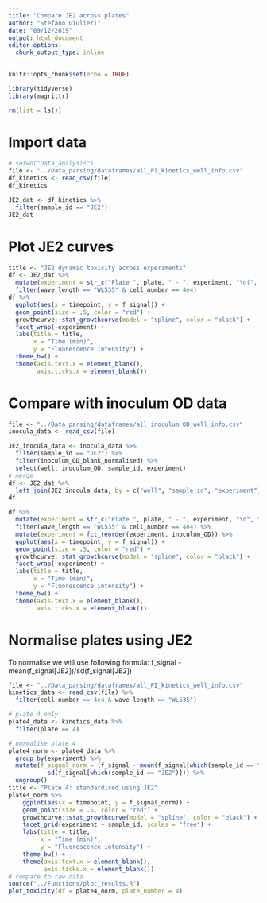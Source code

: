 ```yaml
---
title: "Compare JE2 across plates"
author: "Stefano Giulieri"
date: "09/12/2019"
output: html_document
editor_options: 
  chunk_output_type: inline
---
```


```r
knitr::opts_chunk$set(echo = TRUE)
```

```r
library(tidyverse)
library(magrittr)

rm(list = ls())
```

# Import data

```r
# setwd("Data_analysis")
file <- "../Data_parsing/dataframes/all_PI_kinetics_well_info.csv"
df_kinetics <- read_csv(file)
df_kinetics

JE2_dat <- df_kinetics %>%
  filter(sample_id == "JE2")
JE2_dat
```

# Plot JE2 curves

```r
title <- "JE2 dynamic toxicity across experiments"
df <- JE2_dat %>%
  mutate(experiment = str_c("Plate ", plate, " - ", experiment, "\n(", cell_number, " cells)")) %>%
  filter(wave_length == "WL535" & cell_number == 4e4)
df %>%
  ggplot(aes(x = timepoint, y = f_signal)) +
  geom_point(size = .5, color = "red") +
  growthcurve::stat_growthcurve(model = "spline", color = "black") +
  facet_wrap(~experiment) +
  labs(title = title,
       x = "Time (min)",
       y = "Fluorescence intensity") +
  theme_bw() +
  theme(axis.text.x = element_blank(),
        axis.ticks.x = element_blank())
```

# Compare with inoculum OD data

```r
file <- "../Data_parsing/dataframes/all_inoculum_OD_well_info.csv"
inocula_data <- read_csv(file)

JE2_inocula_data <- inocula_data %>%
  filter(sample_id == "JE2") %>%
  filter(inoculum_OD_blank_normalised) %>%
  select(well, inoculum_OD, sample_id, experiment)
# merge
df <- JE2_dat %>%
  left_join(JE2_inocula_data, by = c("well", "sample_id", "experiment"))
df
```

```r
df %>%
  mutate(experiment = str_c("Plate ", plate, " - ", experiment, "\n", "inoculum OD: ", inoculum_OD)) %>% 
  filter(wave_length == "WL535" & cell_number == 4e4) %>%
  mutate(experiment = fct_reorder(experiment, inoculum_OD)) %>%
  ggplot(aes(x = timepoint, y = f_signal)) +
  geom_point(size = .5, color = "red") +
  growthcurve::stat_growthcurve(model = "spline", color = "black") +
  facet_wrap(~experiment) +
  labs(title = title,
       x = "Time (min)",
       y = "Fluorescence intensity") +
  theme_bw() +
  theme(axis.text.x = element_blank(),
        axis.ticks.x = element_blank())
```

# Normalise plates using JE2

To normalise we will use following formula:
f_signal - mean(f_signal[JE2])/sd(f_signal[JE2])

```r
file <- "../Data_parsing/dataframes/all_PI_kinetics_well_info.csv"
kinetics_data <- read_csv(file) %>%
  filter(cell_number == 4e4 & wave_length == "WL535")

# plate 4 only
plate4_data <- kinetics_data %>%
  filter(plate == 4)
```

```r
# normalise plate 4
plate4_norm <- plate4_data %>%
  group_by(experiment) %>%
  mutate(f_signal_norm = (f_signal - mean(f_signal[which(sample_id == "JE2")]))/
           sd(f_signal[which(sample_id == "JE2")])) %>%
  ungroup()
title <- "Plate 4: standardised using JE2"
plate4_norm %>%
    ggplot(aes(x = timepoint, y = f_signal_norm)) +
    geom_point(size = .5, color = "red") +
    growthcurve::stat_growthcurve(model = "spline", color = "black") +
    facet_grid(experiment ~ sample_id, scales = "free") +
    labs(title = title,
         x = "Time (min)",
         y = "Fluorescence intensity") +
    theme_bw() +
    theme(axis.text.x = element_blank(),
          axis.ticks.x = element_blank())
# compare to raw data
source("../Functions/plot_results.R")
plot_toxicity(df = plate4_norm, plate_number = 4)
```

